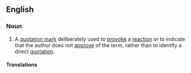 {{rfd|does the singular actually exist?}}
==English==
{{wikipedia|scare quotes}}

{{rfe}}

===Noun===
{{en-noun|sg=[[scare]] [[quote]]}}

# {{especially|in plural}} A [[quotation mark]] deliberately used to [[provoke]] a [[reaction]] or to indicate that the author does not [[approve]] of the term, rather than to identify a direct [[quotation]].

{{rfex}}

====Translations====
{{trans-top|quotation mark used to provoke reaction}}
{{trans-mid}}
{{trans-bottom}}